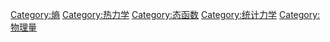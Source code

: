 [[Category:熵|Category:熵]]
[[Category:热力学|Category:热力学]]
[[Category:态函数|Category:态函数]]
[[Category:统计力学|Category:统计力学]]
[[Category:物理量|Category:物理量]]